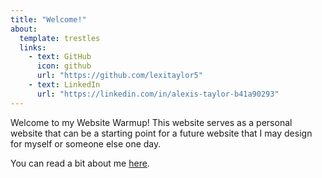 ```yaml
---
title: "Welcome!"
about:
  template: trestles
  links:
    - text: GitHub
      icon: github
      url: "https://github.com/lexitaylor5"
    - text: LinkedIn
      url: "https://linkedin.com/in/alexis-taylor-b41a90293"
---
```


Welcome to my  Website Warmup! This website serves as a personal website  that can be a starting point for a future website that I may design for myself or someone else one day. 

You can read a bit about me [here](about.html).


